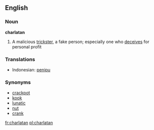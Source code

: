 ==English==

===Noun===
'''charlatan'''

# A malicious [[trickster]], a fake person; especially one who [[deceives]] for personal profit


===Translations===
*Indonesian: [[tipu|penipu]]


===Synonyms===
*[[crackpot]]
*[[kook]]
*[[lunatic]]
*[[nut]]
*[[crank]]

[[fr:charlatan]]
[[pl:charlatan]]
